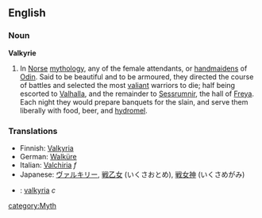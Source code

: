 ==English==
{{Wikipedia}}
===Noun===
'''Valkyrie'''

# In [[Norse]] [[mythology]], any of the female attendants, or [[handmaiden]]s of [[Odin]]. Said to be beautiful and to be armoured, they directed the course of battles and selected the most [[valiant]] warriors to die; half being escorted to [[Valhalla]], and the remainder to [[Sessrumnir]], the hall of [[Freya]]. Each night they would prepare banquets for the slain, and serve them liberally with food, beer, and [[hydromel]].

===Translations===
*Finnish: [[Valkyria]]
*German: [[Walküre]]
*Italian: [[Valchiria]] ''f''
*Japanese: [[ヴァルキリー]], [[戦乙女]] (いくさおとめ), [[戦女神]] (いくさめがみ)
*{{sv}}: [[valkyria]] ''c''

[[category:Myth]]